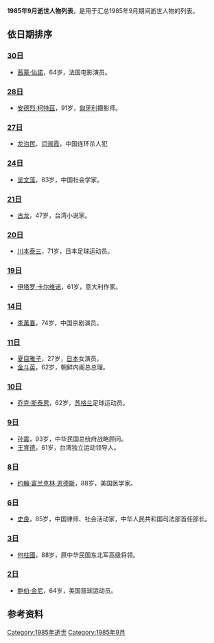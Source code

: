 {{unreferenced|time=2014-07-29T00:34:42+00:00}}
{{Quotation|{{MonthTOC|1985年|逝世人物列表}}}}<center></center>

{{TOCright}}

'''1985年9月逝世人物列表'''，是用于汇总1985年9月期间逝世人物的列表。

== 依日期排序 ==
=== [[9月30日|30日]] ===
* [[茜蒙·仙諾|茜蒙·仙諾]]，64岁，法国电影演员。

=== [[9月28日|28日]] ===
* [[安德烈·柯特茲|安德烈·柯特茲]]，91岁，[[匈牙利|匈牙利]]摄影师。

=== [[9月27日|27日]] ===
* [[龙治民|龙治民]]、[[闫淑霞|闫淑霞]]，中国连环杀人犯

=== [[9月24日|24日]] ===
* [[吴文藻|吴文藻]]，83岁，中国社会学家。

=== [[9月21日|21日]] ===
* [[古龙|古龙]]，47岁，台湾小说家。

=== [[9月20日|20日]] ===
* [[川本泰三|川本泰三]]，71岁，日本足球运动员。

=== [[9月19日|19日]] ===
* [[伊塔罗·卡尔维诺|伊塔罗·卡尔维诺]]，61岁，意大利作家。

=== [[9月14日|14日]] ===
* [[李萬春|李萬春]]，74岁，中国京剧演员。

=== [[9月11日|11日]] ===
* [[夏目雅子|夏目雅子]]，27岁，[[日本|日本]]女演员。
* [[金斗英|金斗英]]，62岁，朝鲜内阁总总理。

=== [[9月10日|10日]] ===
* [[乔克·斯泰恩|乔克·斯泰恩]]，62岁，[[苏格兰|苏格兰]]足球运动员。

=== [[9月9日|9日]] ===
* [[孙震_(中华民国将领)|孙震]]，93岁，中华民国总统府战略顾问。
* [[王育德|王育德]]，61岁，台湾独立运动领导人。

=== [[9月8日|8日]] ===
* [[约翰·富兰克林·恩德斯|约翰·富兰克林·恩德斯]]，88岁，美国医学家。

=== [[9月6日|6日]] ===
* [[史良|史良]]，85岁，中国律师、社会活动家，中华人民共和国司法部首任部长。

=== [[9月3日|3日]] ===
* [[何柱國_(軍事將領)|何柱國]]，88岁，原中华民国东北军高级将领。

=== [[9月2日|2日]] ===
* [[鲍伯·金尼|鲍伯·金尼]]，64岁，美国篮球运动员。

== 参考资料 ==
{{reflist}}

{{各年各月份逝世人物}}

[[Category:1985年逝世|Category:1985年逝世]]
[[Category:1985年9月|Category:1985年9月]]